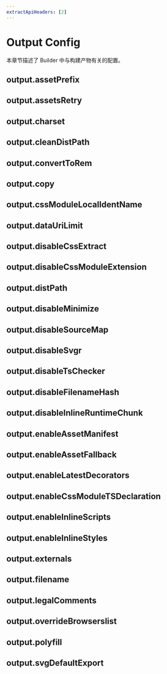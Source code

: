 ```yaml
---
extractApiHeaders: [2]
---
```


# Output Config

本章节描述了 Builder 中与构建产物有关的配置。

## output.assetPrefix


<AssetPrefix />

## output.assetsRetry


<AssetsRetry />

## output.charset


<Charset />

## output.cleanDistPath


<CleanDistPath />

## output.convertToRem


<ConvertToRem />

## output.copy


<Copy />

## output.cssModuleLocalIdentName


<CssModuleLocalIdentName />

## output.dataUriLimit


<DataUriLimit />

## output.disableCssExtract


<DisableCssExtract />

## output.disableCssModuleExtension


<DisableCssModuleExtension />

## output.distPath


<DistPath />

## output.disableMinimize


<DisableMinimize />

## output.disableSourceMap


<DisableSourceMap />

## output.disableSvgr


<DisableSvgr />

## output.disableTsChecker


<DisableTsChecker />

## output.disableFilenameHash


<DisableFilenameHash />

## output.disableInlineRuntimeChunk


<DisableInlineRuntimeChunk />

## output.enableAssetManifest


<EnableAssetManifest />

## output.enableAssetFallback


<EnableAssetFallback />

## output.enableLatestDecorators


<EnableLatestDecorators />

## output.enableCssModuleTSDeclaration


<EnableCssModuleTSDeclaration />

## output.enableInlineScripts


<EnableInlineScripts />

## output.enableInlineStyles


<EnableInlineStyles />

## output.externals


<Externals />

## output.filename


<Filename />

## output.legalComments


<LegalComments />

## output.overrideBrowserslist


<OverrideBrowserslist />

## output.polyfill


<Polyfill />

## output.svgDefaultExport


<SvgDefaultExport />
